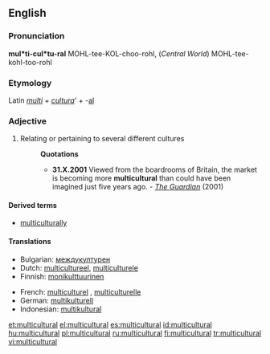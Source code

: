 ==English==

===Pronunciation===
'''mul*ti-cul*tu-ral'''
MOHL-tee-KOL-choo-rohl, (''Central World'') MOHL-tee-kohl-too-rohl

===Etymology===
Latin ''[[multi]]'' + ''[[cultura]]''' + -[[al]]

===Adjective===
{{en-adj}}

# Relating or pertaining to several different cultures
#:'''Quotations'''
#:*'''31.X.2001''' Viewed from the boardrooms of Britain, the market is becoming more '''multicultural''' than could have been imagined just five years ago. - ''[http://www.guardian.co.uk/racism/Story/0,2763,583454,00.html The Guardian]'' (2001)

====Derived terms====
*[[multiculturally]]

====Translations====
{{trans-top|relating to several different cultures}}
*Bulgarian: [[междукултурен]] {{m}}
*Dutch: [[multicultureel]], [[multiculturele]]
*Finnish: [[monikulttuurinen]]
{{trans-mid}}
*French: [[multiculturel]] {{m}}, [[multiculturelle]] {{f}}
*German: [[multikulturell]]
*Indonesian: [[multikultural]]
{{trans-bottom}}

[[et:multicultural]]
[[el:multicultural]]
[[es:multicultural]]
[[id:multicultural]]
[[hu:multicultural]]
[[pl:multicultural]]
[[ru:multicultural]]
[[fi:multicultural]]
[[tr:multicultural]]
[[vi:multicultural]]